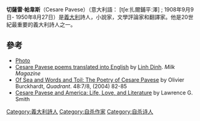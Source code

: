 {{Infobox person
| name   = 切薩雷·帕韋斯
| image  = Cesare pavese.jpg              
| image_size     = 
| caption  = Cesare Pavese, ''il poeta''
| birth_date  = {{birth date|1908|9|9|df=y}}
| birth_place = [[聖斯泰法諾貝爾博|聖斯泰法諾貝爾博]]
| death_cause = 自殺
| death_date  = {{death date and age|1950|8|27|1908|9|9|df=y}}
| death_place = [[都靈|杜林]]
| occupation = [[義大利|義大利]]詩人，小說家，文學評論家和翻譯家
| spouse = 
| influences  = 
| influenced  = 
| known_for = 
| signature = Cesare Pavese firma.svg|
}}

'''切薩雷·帕韋斯'''（Cesare Pavese）（意大利語：  [tʃeː扎爾鋪平ː澤] ; 1908年9月9日- 1950年8月27日）是[[義大利|義大利]]詩人，小說家，文學評論家和翻譯家。他是20世紀最重要的義大利詩人之一。

== 參考 ==
{{wikiquote}}
* [http://www.findagrave.com/cgi-bin/fg.cgi?page=gr&GRid=9009057&pt= Photo] {{Wayback|url=http://www.findagrave.com/cgi-bin/fg.cgi?page=gr&GRid=9009057&pt= |date=20150924164442 }}
* [https://web.archive.org/web/20130121201931/http://www.milkmag.org/CESAREPAVESE6.html Cesare Pavese poems translated into English] by [[Linh_Dinh|Linh Dinh]]. ''Milk Magazine''
* [http://www.obfuchai.com/pages/review-pavese.html Of Sea and Words and Toil: The Poetry of Cesare Pavese] {{Wayback|url=http://www.obfuchai.com/pages/review-pavese.html |date=20150924054334 }} by Olivier Burckhardt, ''Quadrant''. 48:7/8, (2004) 82-85
* [https://web.archive.org/web/20090817234654/http://www.umass.edu/umpress/fall_08/smith.htm  Cesare Pavese and America: Life, Love, and Literature] by Lawrence G. Smith

{{Strega Prize}}

{{Authority control}}

{{DEFAULTSORT:Pavese, Cesare}}
[[Category:義大利詩人|Category:義大利詩人]]
[[Category:自杀作家|Category:自杀作家]]
[[Category:自杀诗人|Category:自杀诗人]]